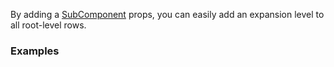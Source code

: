 
By adding a [SubComponent](https://github.com/tannerlinsley/react-table/tree/v6#sub-tables-and-sub-components) props, you can easily add an expansion level to all root-level rows.

### Examples

<SubcomponentDataGrid />
